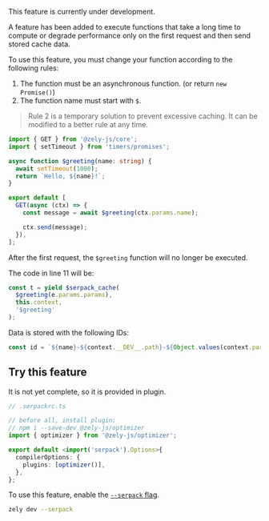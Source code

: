 <Box type="warning">This feature is currently under development.</Box>

A feature has been added to execute functions that take a long time to compute or degrade performance only on the first request and then send stored cache data.

To use this feature, you must change your function according to the following rules:

1. The function must be an asynchronous function. (or return `new Promise()`)
2. The function name must start with `$`.

> Rule 2 is a temporary solution to prevent excessive caching. It can be modified to a better rule at any time.

```ts
import { GET } from '@zely-js/core';
import { setTimeout } from 'timers/promises';

async function $greeting(name: string) {
  await setTimeout(1000);
  return `Hello, ${name}!`;
}

export default [
  GET(async (ctx) => {
    const message = await $greeting(ctx.params.name);

    ctx.send(message);
  }),
];
```

After the first request, the `$greeting` function will no longer be executed.

<Box type="info">

The code in line 11 will be:

```js
const t = yield $serpack_cache(
  $greeting(e.params.params),
  this.context,
  '$greeting'
);
```

</Box>

Data is stored with the following IDs:

```ts
const id = `${name}-${context.__DEV__.path}-${Object.values(context.params).join('-')}`;
```

## Try this feature

It is not yet complete, so it is provided in plugin.

```ts
// .serpackrc.ts

// before all, install plugin:
// npm i --save-dev @zely-js/optimizer
import { optimizer } from '@zely-js/optimizer';

export default <import('serpack').Options>{
  compilerOptions: {
    plugins: [optimizer()],
  },
};
```

To use this feature, enable the [`--serpack` flag](/serpack/introduction).

```bash
zely dev --serpack
```
